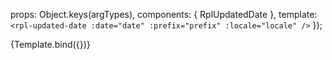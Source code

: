 
<Meta title="Organisms/UpdatedDate" />

  props: Object.keys(argTypes),
  components: { RplUpdatedDate },
  template: `<rpl-updated-date :date="date" :prefix="prefix" :locale="locale" />`
});

<Canvas>
  <Story
    name="Updated date"
    args={{
      date: '2018-07-10T09:00:00.000+10:00',
      prefix: 'Reviewed',
      locale: 'en-au'
    }}
  >
    {Template.bind({})}
  </Story>
</Canvas>

<ArgsTable of={RplUpdatedDate} />
